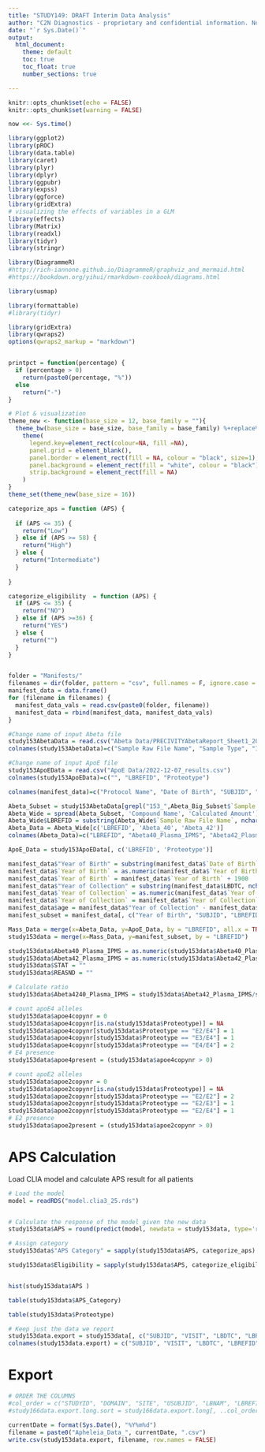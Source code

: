 ---
title: "STUDY149: DRAFT Interim Data Analysis"
author: "C2N Diagnostics - proprietary and confidential information. Not to be copied or distributed without C2N written consent."
date: "`r Sys.Date()`"
output:
  html_document:
    theme: default
    toc: true
    toc_float: true
    number_sections: true

---



```{r setup, include=FALSE}
knitr::opts_chunk$set(echo = FALSE)
knitr::opts_chunk$set(warning = FALSE)

now <<- Sys.time()

library(ggplot2)
library(pROC)
library(data.table)
library(caret)
library(plyr)
library(dplyr)
library(ggpubr)
library(expss)
library(ggforce)
library(gridExtra)
# visualizing the effects of variables in a GLM
library(effects)
library(Matrix)
library(readxl)
library(tidyr)
library(stringr)

library(DiagrammeR)
#http://rich-iannone.github.io/DiagrammeR/graphviz_and_mermaid.html
#https://bookdown.org/yihui/rmarkdown-cookbook/diagrams.html

library(usmap)

library(formattable)
#library(tidyr)

library(gridExtra)
library(qwraps2)
options(qwraps2_markup = "markdown")


printpct = function(percentage) {
  if (percentage > 0)
    return(paste0(percentage, "%"))
  else
    return("-")
}

# Plot & visualization
theme_new <- function(base_size = 12, base_family = ""){
  theme_bw(base_size = base_size, base_family = base_family) %+replace%
    theme(
      legend.key=element_rect(colour=NA, fill =NA),
      panel.grid = element_blank(),   
      panel.border = element_rect(fill = NA, colour = "black", size=1),
      panel.background = element_rect(fill = "white", colour = "black"), 
      strip.background = element_rect(fill = NA)
    )
}
theme_set(theme_new(base_size = 16))

categorize_aps = function (APS) {
  
  if (APS <= 35) {
    return("Low")
  } else if (APS >= 58) {
    return("High")
  } else {
    return("Intermediate")
  }
  
}

categorize_eligibility  = function (APS) {
  if (APS <= 35) {
    return("NO")
  } else if (APS >=36) {
    return("YES")
  } else {
    return("")
  }
}


folder = "Manifests/"
filenames = dir(folder, pattern = "csv", full.names = F, ignore.case = TRUE)
manifest_data = data.frame()
for (filename in filenames) {
  manifest_data_vals = read.csv(paste0(folder, filename))
  manifest_data = rbind(manifest_data, manifest_data_vals)
}

#Change name of input Abeta file
study153AbetaData = read.csv("Abeta Data/PRECIVITYAbetaReport_Sheet1_20221207124351.csv", skip=7)
colnames(study153AbetaData)=c("Sample Raw File Name", "Sample Type", "ID", "Sample Name", "Sample Vial Position", "Sample Level", "Sample Acquisition Date", "Compound Name", "Compound Type", "Integration Mode", "Retention Time", "Theoretical Amount", "Calculated Amount", "Peak Area", "ISTD Area", "ISTD Actual Rt", "All Flag Details", "Excluded", "Exclusion Reason", "Dilution Factor")

#Change name of input ApoE file
study153ApoEData = read.csv("ApoE Data/2022-12-07_results.csv")
colnames(study153ApoEData)=c("", "LBREFID", "Proteotype")

colnames(manifest_data)=c("Protocol Name", "Date of Birth", "SUBJID", "Site Number", "LBREFID", "VISIT", "Visit Type", "LBDTC", "Collection Time", "Tube Comments")

Abeta_Subset = study153AbetaData[grepl("153_",Abeta_Big_Subset$`Sample Raw File Name`), c('Sample Raw File Name', 'Compound Name', 'Calculated Amount')]
Abeta_Wide = spread(Abeta_Subset, 'Compound Name', 'Calculated Amount')
Abeta_Wide$LBREFID = substring(Abeta_Wide$`Sample Raw File Name`, nchar(Abeta_Wide$`Sample Raw File Name`)-10, nchar(Abeta_Wide$`Sample Raw File Name`))
Abeta_Data = Abeta_Wide[c('LBREFID', 'Abeta_40', 'Abeta_42')]
colnames(Abeta_Data)=c("LBREFID", "Abeta40_Plasma_IPMS", "Abeta42_Plasma_IPMS")

ApoE_Data = study153ApoEData[, c('LBREFID', 'Proteotype')]

manifest_data$"Year of Birth" = substring(manifest_data$`Date of Birth`, nchar(manifest_data$`Date of Birth`)-1, nchar(manifest_data$`Date of Birth`))
manifest_data$`Year of Birth` = as.numeric(manifest_data$`Year of Birth`)
manifest_data$`Year of Birth` = manifest_data$`Year of Birth` + 1900
manifest_data$"Year of Collection" = substring(manifest_data$LBDTC, nchar(manifest_data$LBDTC)-1, nchar(manifest_data$LBDTC))
manifest_data$`Year of Collection` = as.numeric(manifest_data$`Year of Collection`)
manifest_data$`Year of Collection` = manifest_data$`Year of Collection` + 2000
manifest_data$age = manifest_data$"Year of Collection" - manifest_data$"Year of Birth"
manifest_subset = manifest_data[, c("Year of Birth", "SUBJID", "LBREFID", "VISIT", "LBDTC", "age")]

Mass_Data = merge(x=Abeta_Data, y=ApoE_Data, by = "LBREFID", all.x = TRUE)
study153data = merge(x=Mass_Data, y=manifest_subset, by = "LBREFID")

study153data$Abeta40_Plasma_IPMS = as.numeric(study153data$Abeta40_Plasma_IPMS)
study153data$Abeta42_Plasma_IPMS = as.numeric(study153data$Abeta42_Plasma_IPMS)
study153data$STAT = ""
study153data$REASND = "" 

# Calculate ratio
study153data$Abeta4240_Plasma_IPMS = study153data$Abeta42_Plasma_IPMS/study153data$Abeta40_Plasma_IPMS

# count apoE4 alleles
study153data$apoe4copynr = 0
study153data$apoe4copynr[is.na(study153data$Proteotype)] = NA
study153data$apoe4copynr[study153data$Proteotype == "E2/E4"] = 1
study153data$apoe4copynr[study153data$Proteotype == "E3/E4"] = 1
study153data$apoe4copynr[study153data$Proteotype == "E4/E4"] = 2
# E4 presence
study153data$apoe4present = (study153data$apoe4copynr > 0)

# count apoE2 alleles
study153data$apoe2copynr = 0
study153data$apoe2copynr[is.na(study153data$Proteotype)] = NA
study153data$apoe2copynr[study153data$Proteotype == "E2/E2"] = 2
study153data$apoe2copynr[study153data$Proteotype == "E2/E3"] = 1
study153data$apoe2copynr[study153data$Proteotype == "E2/E4"] = 1
# E2 presence
study153data$apoe2present = (study153data$apoe2copynr > 0)


```



# APS Calculation

Load CLIA model and calculate APS result for all patients

```{r}

# Load the model
model = readRDS("model.clia3_25.rds")


# Calculate the response of the model given the new data
study153data$APS = round(predict(model, newdata = study153data, type='response') * 100)

# Assign category
study153data$"APS Category" = sapply(study153data$APS, categorize_aps)

study153data$Eligibility = sapply(study153data$APS, categorize_eligibility)


hist(study153data$APS )

```

```{r}
table(study153data$APS_Category)
```

```{r}

table(study153data$Proteotype)
```
```{r}
# Keep just the data we report
study153data.export = study153data[, c("SUBJID", "VISIT", "LBDTC", "LBREFID", "STAT", "REASND", "age", "APS", "APS Category", "Eligibility", "Abeta42_Plasma_IPMS", "Abeta40_Plasma_IPMS", "Abeta4240_Plasma_IPMS", "Proteotype")]
colnames(study153data.export) = c("SUBJID", "VISIT", "LBDTC", "LBREFID", "STAT", "REASND", "Age", "APS", "APS Category", "Eligibility", "Abeta42", "Abeta40", "Abeta4240", "ApoE")
```

# Export

```{r}
# ORDER THE COLUMNS
#col_order = c("STUDYID", "DOMAIN", "SITE", "USUBJID", "LBNAM", "LBREFID", "VISIT", "LBDTC", "LBSPEC", "LBCAT", "LBTESTCD", "LBORRES", "LBORRESU", "LBMETHOD", "LBSTAT", "LBREASND")
#study166data.export.long.sort = study166data.export.long[, ..col_order]

currentDate = format(Sys.Date(), "%Y%m%d")
filename = paste0("Apheleia_Data_", currentDate, ".csv")
write.csv(study153data.export, filename, row.names = FALSE)

```
